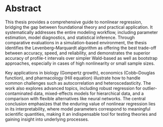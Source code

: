 # Abstract {.unnumbered}

This thesis provides a comprehensive guide to nonlinear regression, bridging the gap between foundational theory and practical application. It systematically addresses the entire modeling workflow, including parameter estimation, model diagnostics, and statistical inference. Through comparative evaluations in a simulation-based environment, the thesis identifies the Levenberg–Marquardt algorithm as offering the best trade-off between accuracy, speed, and reliability, and demonstrates the superior accuracy of profile-t intervals over simpler Wald-based as well as bootstrap approaches, especially in cases of high nonlinearity or small sample sizes.

Key applications in biology (Gompertz growth), economics (Cobb–Douglas function), and pharmacology (Hill equation) illustrate how to handle common challenges such as autocorrelation and heteroscedasticity. The work also explores advanced topics, including robust regression for outlier-contaminated data, mixed-effects models for hierarchical data, and a comparison with flexible alternatives like neural networks. The central conclusion emphasizes that the enduring value of nonlinear regression lies in its interpretability, where model parameters correspond to meaningful scientific quantities, making it an indispensable tool for testing theories and gaining insight into underlying processes.